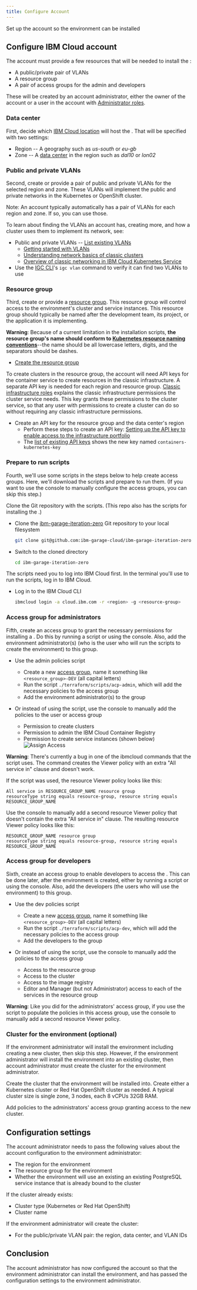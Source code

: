 ```yaml
---
title: Configure Account
---
```



<PageDescription>

Set up the account so the environment can be installed

</PageDescription>

## Configure IBM Cloud account

The account must provide a few resources that will be needed to install the <Globals name="env" />:
- A public/private pair of VLANs
- A resource group
- A pair of access groups for the admin and developers

These will be created by an account administrator, either the owner of the account or a user in the account with [Administrator roles]((https://cloud.ibm.com/docs/resources?topic=resources-bp_resourcegroups#bp_resourcegroups)).


### Data center

First, decide which [IBM Cloud location](https://cloud.ibm.com/docs/overview?topic=overview-zero-downtime#ov_intro_reg "Locations for resource deployment") will host the <Globals name="env" />. That will be specified with two settings:
- Region -- A geography such as *us-south* or *eu-gb*
- Zone -- A [data center](https://cloud.ibm.com/docs/overview?topic=overview-zero-downtime#data_center) in the region such as *dal10* or *lon02*


### Public and private VLANs

Second, create or provide a pair of public and private VLANs for the selected region and zone. These VLANs will implement the public and private networks in the Kubernetes or OpenShift cluster.

<InlineNotification>

Note: An account typically automatically has a pair of VLANs for each region and zone. If so, you can use those.

</InlineNotification>

To learn about finding the VLANs an account has, creating more, and how a cluster uses them to implement its network, see:

- Public and private VLANs -- [List existing VLANs](https://cloud.ibm.com/classic/network/vlans)
    - [Getting started with VLANs](https://cloud.ibm.com/docs/infrastructure/vlans)
    - [Understanding network basics of classic clusters](https://cloud.ibm.com/docs/containers?topic=containers-plan_clusters#plan_basics)
    - [Overview of classic networking in IBM Cloud Kubernetes Service](https://cloud.ibm.com/docs/containers?topic=containers-subnets#basics)
- Use the [IGC CLI](/getting-started/cli)'s `igc vlan` command to verify it can find two VLANs to use


### Resource group

Third, create or provide a [resource group](https://cloud.ibm.com/docs/resources?topic=resources-rgs). This resource group will control access to the environment's cluster and service instances. This resource group should typically be named after the development team, its project, or the application it is implementing.

<InlineNotification kind="warning">

**Warning**: Because of a current limitation in the installation scripts, **the resource group's name should conform to [Kubernetes resource naming conventions](https://kubernetes.io/docs/concepts/overview/working-with-objects/names/#names)**--the name should be all lowercase letters, digits, and the separators should be dashes.

</InlineNotification>

- [Create the resource group](https://cloud.ibm.com/account/resource-groups)

To create clusters in the resource group, the account will need API keys for the container service to create resources in the classic infrastructure. A separate API key is needed for each region and resource group. [Classic infrastructure roles](https://cloud.ibm.com/docs/containers?topic=containers-access_reference#infra) explains the classic infrastructure permissions the cluster service needs. This key grants these permissions to the cluster service, so that any user with permissions to create a cluster can do so without requiring any classic infrastructure permissions.

- Create an API key for the resource group and the data center's region
    - Perform these steps to create an API key: [Setting up the API key to enable access to the infrastructure portfolio](https://cloud.ibm.com/docs/containers?topic=containers-users#api_key)
    - The [list of existing API keys](https://cloud.ibm.com/iam/apikeys) shows the new key named `containers-kubernetes-key`


### Prepare to run scripts

Fourth, we'll use some scripts in the steps below to help create access groups. Here, we'll download the scripts and prepare to run them. (If you want to use the console to manually configure the access groups, you can skip this step.)

Clone the Git repository with the scripts. (This repo also has the scripts for installing the <Globals name="env" />.)

- Clone the [ibm-garage-iteration-zero](https://github.com/ibm-garage-cloud/ibm-garage-iteration-zero) Git repository to your local filesystem
    ```bash
    git clone git@github.com:ibm-garage-cloud/ibm-garage-iteration-zero.git
    ```

- Switch to the cloned directory
    ```bash
    cd ibm-garage-iteration-zero
    ```

The scripts need you to log into IBM Cloud first. In the terminal you'll use to run the scripts, log in to IBM Cloud.

- Log in to the IBM Cloud CLI
    ```bash
    ibmcloud login -a cloud.ibm.com -r <region> -g <resource-group>
    ```


### Access group for administrators

Fifth, create an access group to grant the necessary permissions for installing a <Globals name="env" />. Do this by running a script or using the console. Also, add the environment administrator(s) (who is the user who will run the scripts to create the environment) to this group.

- Use the admin policies script

    - Create a new [access group](https://cloud.ibm.com/docs/iam?topic=iam-account_setup), name it something like `<resource_group>-DEV` (all capital letters)
    - Run the script `./terraform/scripts/acp-admin`, which will add the necessary policies to the access group
    - Add the environment administrator(s) to the group

- Or instead of using the script, use the console to manually add the policies to the user or access group

    - Permission to create clusters
    - Permission to admin the IBM Cloud Container Registry
    - Permission to create service instances (shown below)
    ![Assign Access](/images/assign-access-all-services.png)

<InlineNotification kind="warning">

**Warning**: There's currently a bug in one of the ibmcloud commands that the script uses. The command creates the Viewer policy with an extra "All service in" clause and doesn't work.

</InlineNotification>

If the script was used, the resource Viewer policy looks like this:

```
All service in RESOURCE_GROUP_NAME resource group
resourceType string equals resource-group, resource string equals RESOURCE_GROUP_NAME
```

Use the console to manually add a second resource Viewer policy that doesn't contain the extra "All service in" clause. The resulting resource Viewer policy looks like this:
```
RESOURCE_GROUP_NAME resource group
resourceType string equals resource-group, resource string equals RESOURCE_GROUP_NAME
```


### Access group for developers

Sixth, create an access group to enable developers to access the <Globals name="env" />. This can be done later, after the environment is created, either by running a script or using the console. Also, add the developers (the users who will use the environment) to this group.

- Use the dev policies script

    - Create a new [access group](https://cloud.ibm.com/docs/iam?topic=iam-account_setup), name it something like `<resource_group>-DEV` (all capital letters)
    - Run the script `./terraform/scripts/acp-dev`, which will add the necessary policies to the access group
    - Add the developers to the group

- Or instead of using the script, use the console to manually add the policies to the access group
    - Access to the resource group
    - Access to the cluster
    - Access to the image registry
    - Editor and Manager (but not Administrator) access to each of the services in the resource group

<InlineNotification kind="warning">

**Warning**: Like you did for the administrators' access group, if you use the script to populate the policies in this access group, use the console to manually add a second resource Viewer policy.

</InlineNotification>


### Cluster for the environment (optional)

If the environment administrator will install the environment including creating a new cluster, then skip this step. However, if the environment administrator will install the environment into an existing cluster, then account administrator must create the cluster for the environment administrator.

Create the cluster that the environment will be installed into. Create either a Kubernetes cluster or Red Hat OpenShift cluster as needed. A typical cluster size is single zone, 3 nodes, each 8 vCPUs 32GB RAM.

Add policies to the administrators' access group granting access to the new cluster.


## Configuration settings

The account administrator needs to pass the following values about the account configuration to the environment administrator:
- The region for the environment
- The resource group for the environment
- Whether the environment will use an existing an existing PostgreSQL service instance that is already bound to the cluster

If the cluster already exists:
- Cluster type (Kubernetes or Red Hat OpenShift)
- Cluster name

If the environment administrator will create the cluster:
- For the public/private VLAN pair: the region, data center, and VLAN IDs


## Conclusion

The account administrator has now configured the account so that the environment administrator can install the environment, and has passed the configuration settings to the environment administrator.
